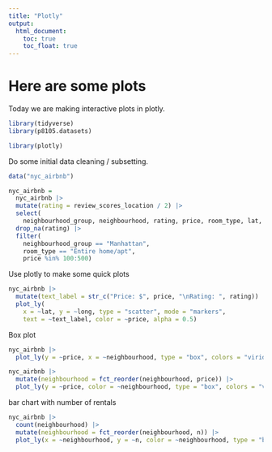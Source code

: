 ```yaml
---
title: "Plotly"
output: 
  html_document:
    toc: true
    toc_float: true
---
```


# Here are some plots

Today we are making interactive plots in plotly.

```r
library(tidyverse)
library(p8105.datasets)

library(plotly)
```

Do some initial data cleaning / subsetting.

```r
data("nyc_airbnb")

nyc_airbnb = 
  nyc_airbnb |> 
  mutate(rating = review_scores_location / 2) |>
  select(
    neighbourhood_group, neighbourhood, rating, price, room_type, lat, long) |>
  drop_na(rating) |>
  filter(
    neighbourhood_group == "Manhattan",
    room_type == "Entire home/apt",
    price %in% 100:500)
```

Use plotly to make some quick plots

```r
nyc_airbnb |>
  mutate(text_label = str_c("Price: $", price, "\nRating: ", rating)) |>
  plot_ly(
    x = ~lat, y = ~long, type = "scatter", mode = "markers",
    text = ~text_label, color = ~price, alpha = 0.5)
```

Box plot

```r
nyc_airbnb |> 
  plot_ly(y = ~price, x = ~neighbourhood, type = "box", colors = "viridis")

nyc_airbnb |> 
  mutate(neighbourhood = fct_reorder(neighbourhood, price)) |> 
  plot_ly(y = ~price, color = ~neighbourhood, type = "box", colors = "viridis")
```

bar chart with number of rentals
```r
nyc_airbnb |> 
  count(neighbourhood) |> 
  mutate(neighbourhood = fct_reorder(neighbourhood, n)) |> 
  plot_ly(x = ~neighbourhood, y = ~n, color = ~neighbourhood, type = "bar", colors = "viridis")
```

